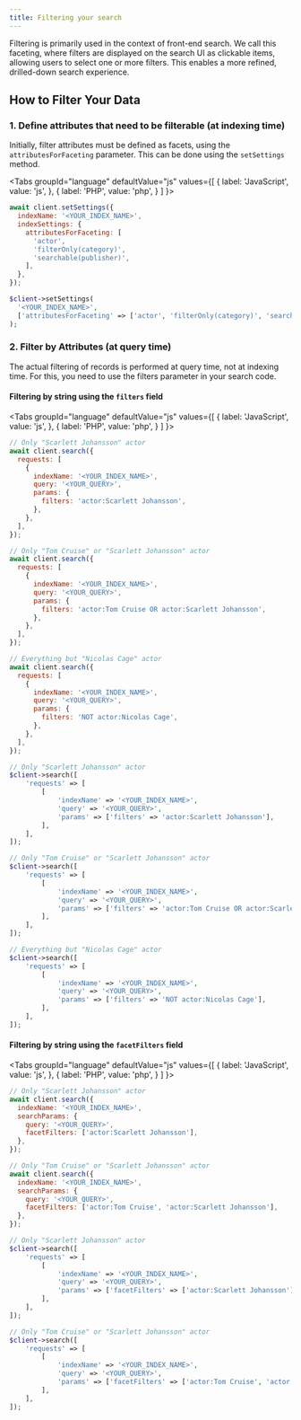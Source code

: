 ```yaml
---
title: Filtering your search
---
```



Filtering is primarily used in the context of front-end search. We call this faceting, where filters are displayed on the search UI as clickable items, allowing users to select one or more filters. This enables a more refined, drilled-down search experience.

## How to Filter Your Data

### 1. Define attributes that need to be filterable (at indexing time)

Initially, filter attributes must be defined as facets, using the `attributesForFaceting` parameter. This can be done using the `setSettings` method.

<Tabs
  groupId="language"
  defaultValue="js"
  values={[
    { label: 'JavaScript', value: 'js', },
    { label: 'PHP', value: 'php', }
  ]
}>
<TabItem value="js">

```js
await client.setSettings({
  indexName: '<YOUR_INDEX_NAME>',
  indexSettings: {
    attributesForFaceting: [
      'actor',
      'filterOnly(category)',
      'searchable(publisher)',
    ],
  },
});
```

</TabItem>
<TabItem value="php">

```php
$client->setSettings(
  '<YOUR_INDEX_NAME>',
  ['attributesForFaceting' => ['actor', 'filterOnly(category)', 'searchable(publisher)']]
);
```

</TabItem>
</Tabs>

### 2. Filter by Attributes (at query time)

The actual filtering of records is performed at query time, not at indexing time. For this, you need to use the filters parameter in your search code.

#### Filtering by string using the `filters` field

<Tabs
  groupId="language"
  defaultValue="js"
  values={[
    { label: 'JavaScript', value: 'js', },
    { label: 'PHP', value: 'php', }
  ]
}>
<TabItem value="js">

```js
// Only "Scarlett Johansson" actor
await client.search({
  requests: [
    {
      indexName: '<YOUR_INDEX_NAME>',
      query: '<YOUR_QUERY>',
      params: {
        filters: 'actor:Scarlett Johansson',
      },
    },
  ],
});

// Only "Tom Cruise" or "Scarlett Johansson" actor
await client.search({
  requests: [
    {
      indexName: '<YOUR_INDEX_NAME>',
      query: '<YOUR_QUERY>',
      params: {
        filters: 'actor:Tom Cruise OR actor:Scarlett Johansson',
      },
    },
  ],
});

// Everything but "Nicolas Cage" actor
await client.search({
  requests: [
    {
      indexName: '<YOUR_INDEX_NAME>',
      query: '<YOUR_QUERY>',
      params: {
        filters: 'NOT actor:Nicolas Cage',
      },
    },
  ],
});
```

</TabItem>
<TabItem value="php">

```php
// Only "Scarlett Johansson" actor
$client->search([
    'requests' => [
        [
            'indexName' => '<YOUR_INDEX_NAME>',
            'query' => '<YOUR_QUERY>',
            'params' => ['filters' => 'actor:Scarlett Johansson'],
        ],
    ],
]);

// Only "Tom Cruise" or "Scarlett Johansson" actor
$client->search([
    'requests' => [
        [
            'indexName' => '<YOUR_INDEX_NAME>',
            'query' => '<YOUR_QUERY>',
            'params' => ['filters' => 'actor:Tom Cruise OR actor:Scarlett Johansson'],
        ],
    ],
]);

// Everything but "Nicolas Cage" actor
$client->search([
    'requests' => [
        [
            'indexName' => '<YOUR_INDEX_NAME>',
            'query' => '<YOUR_QUERY>',
            'params' => ['filters' => 'NOT actor:Nicolas Cage'],
        ],
    ],
]);
```

</TabItem>
</Tabs>

#### Filtering by string using the `facetFilters` field

<Tabs
  groupId="language"
  defaultValue="js"
  values={[
    { label: 'JavaScript', value: 'js', },
    { label: 'PHP', value: 'php', }
  ]
}>
<TabItem value="js">

```js
// Only "Scarlett Johansson" actor
await client.search({
  indexName: '<YOUR_INDEX_NAME>',
  searchParams: {
    query: '<YOUR_QUERY>',
    facetFilters: ['actor:Scarlett Johansson'],
  },
});

// Only "Tom Cruise" or "Scarlett Johansson" actor
await client.search({
  indexName: '<YOUR_INDEX_NAME>',
  searchParams: {
    query: '<YOUR_QUERY>',
    facetFilters: ['actor:Tom Cruise', 'actor:Scarlett Johansson'],
  },
});
```

</TabItem>
<TabItem value="php">

```php
// Only "Scarlett Johansson" actor
$client->search([
    'requests' => [
        [
            'indexName' => '<YOUR_INDEX_NAME>',
            'query' => '<YOUR_QUERY>',
            'params' => ['facetFilters' => ['actor:Scarlett Johansson']],
        ],
    ],
]);

// Only "Tom Cruise" or "Scarlett Johansson" actor
$client->search([
    'requests' => [
        [
            'indexName' => '<YOUR_INDEX_NAME>',
            'query' => '<YOUR_QUERY>',
            'params' => ['facetFilters' => ['actor:Tom Cruise', 'actor:Scarlett Johansson']],
        ],
    ],
]);
```

</TabItem>
</Tabs>

